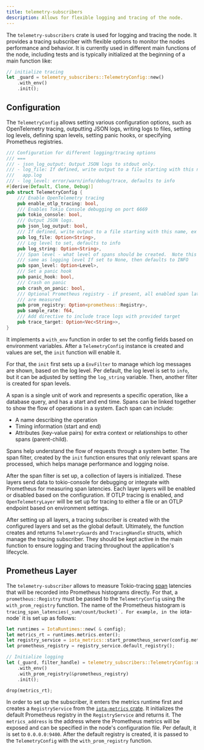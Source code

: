 ```yaml
---
title: telemetry-subscribers
description: Allows for flexible logging and tracing of the node.
---
```


The `telemetry-subscribers` crate is used for logging and tracing the node.
It provides a tracing subscriber with flexible options to monitor the nodes performance and behavior.
It is currently used in different main functions of the node, including tests and is typically initialized at the
beginning of a main function like:

```rust
// initialize tracing
let _guard = telemetry_subscribers::TelemetryConfig::new()
    .with_env()
    .init();
```

## Configuration

The `TelemetryConfig` allows setting various configuration options, such as OpenTelemetry tracing, outputting JSON logs,
writing logs to files, setting log levels, defining span levels, setting panic hooks, or specifying Prometheus
registries.

```rust
/// Configuration for different logging/tracing options
/// ===
/// - json_log_output: Output JSON logs to stdout only.
/// - log_file: If defined, write output to a file starting with this name, ex
///   app.log
/// - log_level: error/warn/info/debug/trace, defaults to info
#[derive(Default, Clone, Debug)]
pub struct TelemetryConfig {
    /// Enable OpenTelemetry tracing
    pub enable_otlp_tracing: bool,
    /// Enables Tokio Console debugging on port 6669
    pub tokio_console: bool,
    /// Output JSON logs.
    pub json_log_output: bool,
    /// If defined, write output to a file starting with this name, ex app.log
    pub log_file: Option<String>,
    /// Log level to set, defaults to info
    pub log_string: Option<String>,
    /// Span level - what level of spans should be created.  Note this is not
    /// same as logging level If set to None, then defaults to INFO
    pub span_level: Option<Level>,
    /// Set a panic hook
    pub panic_hook: bool,
    /// Crash on panic
    pub crash_on_panic: bool,
    /// Optional Prometheus registry - if present, all enabled span latencies
    /// are measured
    pub prom_registry: Option<prometheus::Registry>,
    pub sample_rate: f64,
    /// Add directive to include trace logs with provided target
    pub trace_target: Option<Vec<String>>,
}
```

It implements a `with_env` function in order to set the config fields based on environment variables.
After a `TelemetryConfig` instance is created and values are set, the `init` function will enable it.

For that, the `init` first sets up a `EnvFilter` to manage which log messages are shown, based on the log level.
Per default, the log level is set to `info`, but it can be adjusted by setting the `log_string` variable.
Then, another filter is created for span levels.

A span is a single unit of work and represents a specific operation, like a database query, and has a start and end
time.
Spans can be linked together to show the flow of operations in a system. Each span can include:
* A name describing the operation
* Timing information (start and end)
* Attributes (key-value pairs) for extra context or relationships to other spans (parent-child).

Spans help understand the flow of requests through a system better.
The span filter, created by the `init` function ensures that only relevant spans are processed, which helps manage
performance and logging noise.

After the span filter is set up, a collection of layers is initialized. These layers send data to tokio-console for
debugging or integrate with Prometheus for measuring span latencies. Each layer layers will be enabled or disabled based
on the configuration.
If OTLP tracing is enabled, and `OpenTelemetryLayer` will be set up for tracing to either a file or an OTLP endpoint
based on environment settings.

After setting up all layers, a tracing subscriber is created with the configured layers and set as the global default.
Ultimately, the function creates and returns `TelemetryGuards` and `TracingHandle` structs, which manage the tracing
subscriber.
They should be kept active in the main function to ensure logging and tracing throughout the application's lifecycle.

## Prometheus Layer

The `telemetry-subscriber` allows to measure Tokio-tracing [span](https://docs.rs/tracing/latest/tracing/span/index.html) latencies that will be recorded into Prometheus histograms directly.
For that, a `prometheus::Registry` must be passed to the `TelemetryConfig` using the `with_prom_registry` function.
The name of the Prometheus histogram is `tracing_span_latencies(_sum/count/bucket)´. For example, in the `iota-node` it is set up as follows:

```rust
let runtimes = IotaRuntimes::new( & config);
let metrics_rt = runtimes.metrics.enter();
let registry_service = iota_metrics::start_prometheus_server(config.metrics_address);
let prometheus_registry = registry_service.default_registry();

// Initialize logging
let (_guard, filter_handle) = telemetry_subscribers::TelemetryConfig::new()
    .with_env()
    .with_prom_registry(&prometheus_registry)
    .init();

drop(metrics_rt);
```

In order to set up the subscriber, it enters the metrics runtime first and creates a `RegistryService` from
the [`iota-metrics` crate](iota-metrics.mdx).
It initializes the default Prometheus registry in the `RegistryService` and returns it.
The `metrics_address` is the address where the Prometheus metrics will be exposed and can be specified in the node's
configuration file.
Per default, it is set to `0.0.0.0:9400`.
After the default registry is created, it is passed to the `TelemetryConfig` with the `with_prom_registry` function.

